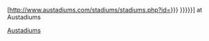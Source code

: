 <noinclude></noinclude>[http://www.austadiums.com/stadiums/stadiums.php?id={{{1|{{{id}}}}}} {{{2|{{{name|{{PAGENAME}}}}}}}}] at Austadiums<noinclude>
[[Category:Sports external link templates|Austadiums]]

</noinclude>